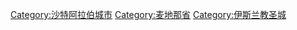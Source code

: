 [[Category:沙特阿拉伯城市|Category:沙特阿拉伯城市]]
[[Category:麦地那省|Category:麦地那省]]
[[Category:伊斯兰教圣城|Category:伊斯兰教圣城]]